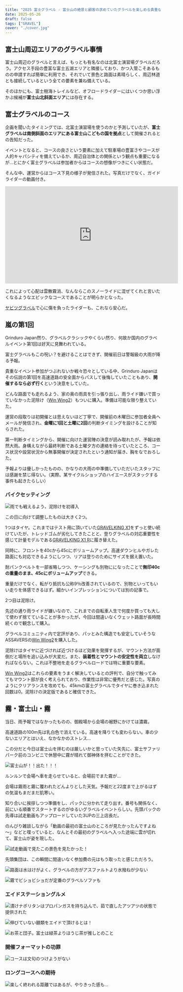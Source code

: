 ```yaml
---
title: "2025 富士グラベル - 富士山の絶景と顧客の求めていたグラベルを楽しめる貴重な関東グラベルイベント"
date: 2025-05-26
draft: false
tags: ["GRAVEL"]
cover: "./cover.jpg"
---
```


## 富士山周辺エリアのグラベル事情

富士山周辺のグラベルと言えば、もっとも有名なのは北富士演習場グラベルだろう。アクセス手段の豊富な富士五湖エリアと隣接しており、かつ入管こそあるものの申請すれば簡単に利用でき、それでいて景色と路面は素晴らしく、周辺林道とも接続しているという全ての要素を兼ね備えている。

そのほかにも、富士樹海トレイルなど、オフロードライダーにはいくつか思い浮かぶ候補が**富士山北斜面エリア**には存在する。

## 富士グラベルのコース

企画を聞いたタイミングでは、北富士演習場を使うのかと予測していたが、**富士グラベルは南側斜面のエリアにある富士山こどもの国を拠点**として開催されるとの告知だった。

イベントとなると、コースの良さという要素に加えて駐車場の豊富さやコースが人的キャパシティを備えているか、周辺自治体との関係という観点も重要になるが…とにかく富士グラベルは参加者からはコースの想像がつきにくい状態だ。

そんな中、運営からはコース下見の様子が発信された。写真だけでなく、ガイドライダーの動画付き。

<LinkCard url="https://fujigravel.com/blogs/news/3-20-recon" />

<iframe width="560" height="315" src="https://www.youtube.com/embed/qWTUWGXH3Ik?si=z8JhLJuz_aL2f58i" title="YouTube video player" frameborder="0" allow="accelerometer; autoplay; clipboard-write; encrypted-media; gyroscope; picture-in-picture; web-share" referrerpolicy="strict-origin-when-cross-origin" allowfullscreen></iframe>

これによって心配は雲散霧消、なんならこのスノーライドに混ぜてくれと言いたくなるようなエピックなコースであることが明らかとなった。

[ヤビツグラベル](/post/2025/02/tanzawa-opengate-2025/)で心に傷を負ったライダーも、これなら安心だ。

## 嵐の第1回

Grinduro Japan然り、グラベルクラシックやくらい然り、何故か国内のグラベルイベント第1回は好天に見舞われている。

富士グラベルもこの呪い？を避けることはできず、開催前日は警報級の大雨が降る予報。

貴重なイベント参加がつぶれないか戦々恐々としている中、Grinduro Japanはその伝説の第1回を高速道路の安全面からパスして後悔していたこともあり、**開催するなら必ず行く**という決意をしていた。

どんな路面でも走れるよう、家の奥の雨具を引っ張り出し、雨ライド嫌いで買っていなかった泥除け（[Win Wing2](https://amzn.to/4kwCBCT)）もついに購入。準備は可能な限り整えていた。

運営の段取りは初開催とは思えないほど丁寧で、開催前の木曜日に参加者全員へメールが発信され、**金曜に1回と土曜に2回**の判断タイミングを設けることが知らされた。

第一判断タイミングから、開催に向けた運営陣の決意が読み取れたが、予報は依然大雨。身構えながら最終判断である土曜夕方の連絡を待っていたところ、コース状況や設営状況から無事開催が決定されたという通知が届き、胸をなでおろした。

予報よりは優しかったものの、かなりの大雨の中準備していただいたスタッフには感謝を禁じ得ない。（実際、某サイクルショップのハイエースがスタックする事件も起きたらしい）

### バイクセッティング

![雨でも戦えるよう、泥除けを初導入](./bike.jpg)

この日に向けて調整したものは大きく2つ。

1つはタイヤ。これまではテスト用に頂いていた[GRAVELKING X1](https://amzn.to/4kdFetM)をずっと使い続けていたが、トレッドゴムが劣化してきたことと、登りグラベルの対応重要性を感じて計量モデルである[GRAVELKING X1 R](https://amzn.to/3Fad5od)に履き替えた。

同時に、フロントを40cから45cにボリュームアップ。高速ダウンヒルやガレた路面にも対応できるようにしつつ、リアは登りのためにサイズを据え置いた。

<Amzn asin="B0CWKRQV2J" />

耐パンクベルトを一部省略しつつ、ケーシングも別物にになったことで**無印40cの重量のまま、45cにボリュームアップ**できる。

重量だけでなく、転がり抵抗も公称9％改善されているので、別物といってもいい走りを体感できるはず。細かいインプレッションについては別の記事で。

2つ目は泥除け。

先述の通り雨ライドが嫌いなので、これまでの自転車人生で何度か買っても大して使わず捨てていることが多かったが、今回は間違いなくウェット路面が長時間続くので観念して購入。

グラベルコミュニティ内で定評があり、パッとみた構造でも安定していそうなASSAVERSの[Win Wing2](https://amzn.to/4kwCBCT)を購入した。

<Amzn asin="B0CNY85W19" />

泥除けはタイヤに近づければ近づけるほど効果を発揮するが、マウント方法が面倒だと場所を追い込みが大変だ。また、**装着性とマウントの安定性を両立**しなければならない。これは不整地を走るグラベルロードでは特に重要な要素。

[Win Wing2](https://amzn.to/4kwCBCT)はこれらの要素をうまく解決しているとの評判で、自分で触ってみてもマウント部が良く考えられており、作業性は非常に優秀だと感じた。写真のようにクリアランスを攻めても、45kmの富士グラベルでタイヤに巻き込まれた回数は0。泥除けの決定版であると確信できた。

## 霧・富士山・霧

当日、雨予報ではなかったものの、御殿場から会場の裾野にかけては濃霧。

高速道路の100m先は乳白色で消えている。高速を降りても変わらない。車の少ないエリアとはいえ、なかなかのストレス…

この分だと今日は富士山を拝むのは厳しいかと思っていた矢先に、富士サファリパーク前のコンビニで休憩中に霧が晴れて御神体を拝むことができた。

![富士山が！！出た！！！](./fujisan.jpg)

ルンルンで会場へ車を走らせていると、会場前でまた霧が…

会場は霧雨と霧に覆われたどんよりとした天気。予報だと22度まで上がるはずの気温もまだまだ肌寒い。

知り合いに挨拶しつつ準備をし、パックに分かれて走り出す。番号も関係なく、前にいる順番でスタートするのがゆるいグラベルイベントらしい。先頭パックの先導は試走動画もアップロードしていた3UPの三上店長だ。

のんびり雑談しながら「動画の最初の富士山のところが見たかったんですよね～」などと喋っていると、なんとその最初のグラベルへ入った途端に雲が切れて、富士山が姿を現した。

![試走動画で見たこの景色を見たかった！](./cover.jpg)

先頭集団は、この瞬間に間違いなく参加費の元はもう取ったと感じただろう。

![路面は水はけがよく、グラベルの方がアスファルトより水撥ねが少ない](./nice_gravel.jpg)

![霧でビショビショだが定番のグラベルソファも](./sofa.jpg)

### エイドステーショングルメ

![漬けナポリタンはプロパンガスを持ち込んで、茹で直したアツアツの状態で提供された](./tsukenapo.jpg)

![伸びていない麺類をエイドで頂けるとは！](./tsukenapo_plate.jpg)

![お茶と団子。富士は緑茶よりほうじ茶が推しとのこと](./dango.jpg)

### 開催フォーマットの功罪

![コースは文句のつけようがない](./waterover.jpg)

### ロングコースへの期待

![楽しく終われる距離ではあるが、やりきった感も…](./finish.jpg)
